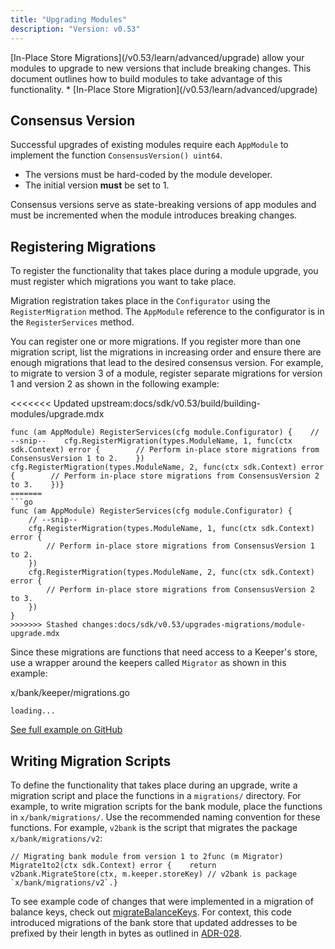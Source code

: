 ```yaml
---
title: "Upgrading Modules"
description: "Version: v0.53"
---
```


<Note>
  [In-Place Store Migrations](/v0.53/learn/advanced/upgrade) allow your modules to upgrade to new versions that include breaking changes. This document outlines how to build modules to take advantage of this functionality.
</Note>

<Note>
  * [In-Place Store Migration](/v0.53/learn/advanced/upgrade)
</Note>

## Consensus Version[​](#consensus-version "Direct link to Consensus Version")

Successful upgrades of existing modules require each `AppModule` to implement the function `ConsensusVersion() uint64`.

* The versions must be hard-coded by the module developer.
* The initial version **must** be set to 1.

Consensus versions serve as state-breaking versions of app modules and must be incremented when the module introduces breaking changes.

## Registering Migrations[​](#registering-migrations "Direct link to Registering Migrations")

To register the functionality that takes place during a module upgrade, you must register which migrations you want to take place.

Migration registration takes place in the `Configurator` using the `RegisterMigration` method. The `AppModule` reference to the configurator is in the `RegisterServices` method.

You can register one or more migrations. If you register more than one migration script, list the migrations in increasing order and ensure there are enough migrations that lead to the desired consensus version. For example, to migrate to version 3 of a module, register separate migrations for version 1 and version 2 as shown in the following example:

<<<<<<< Updated upstream:docs/sdk/v0.53/build/building-modules/upgrade.mdx
```
func (am AppModule) RegisterServices(cfg module.Configurator) {    // --snip--    cfg.RegisterMigration(types.ModuleName, 1, func(ctx sdk.Context) error {        // Perform in-place store migrations from ConsensusVersion 1 to 2.    })     cfg.RegisterMigration(types.ModuleName, 2, func(ctx sdk.Context) error {        // Perform in-place store migrations from ConsensusVersion 2 to 3.    })}
=======
```go
func (am AppModule) RegisterServices(cfg module.Configurator) {
	// --snip--
	cfg.RegisterMigration(types.ModuleName, 1, func(ctx sdk.Context) error {
		// Perform in-place store migrations from ConsensusVersion 1 to 2.
	})
	cfg.RegisterMigration(types.ModuleName, 2, func(ctx sdk.Context) error {
		// Perform in-place store migrations from ConsensusVersion 2 to 3.
	})
}
>>>>>>> Stashed changes:docs/sdk/v0.53/upgrades-migrations/module-upgrade.mdx
```

Since these migrations are functions that need access to a Keeper's store, use a wrapper around the keepers called `Migrator` as shown in this example:

x/bank/keeper/migrations.go

```
loading...
```

[See full example on GitHub](https://github.com/cosmos/cosmos-sdk/blob/v0.50.0-alpha.0/x/bank/keeper/migrations.go)

## Writing Migration Scripts[​](#writing-migration-scripts "Direct link to Writing Migration Scripts")

To define the functionality that takes place during an upgrade, write a migration script and place the functions in a `migrations/` directory. For example, to write migration scripts for the bank module, place the functions in `x/bank/migrations/`. Use the recommended naming convention for these functions. For example, `v2bank` is the script that migrates the package `x/bank/migrations/v2`:

```
// Migrating bank module from version 1 to 2func (m Migrator) Migrate1to2(ctx sdk.Context) error {    return v2bank.MigrateStore(ctx, m.keeper.storeKey) // v2bank is package `x/bank/migrations/v2`.}
```

To see example code of changes that were implemented in a migration of balance keys, check out [migrateBalanceKeys](https://github.com/cosmos/cosmos-sdk/blob/v0.50.0-alpha.0/x/bank/migrations/v2/store.go#L55-L76). For context, this code introduced migrations of the bank store that updated addresses to be prefixed by their length in bytes as outlined in [ADR-028](/v0.53/build/architecture/adr-028-public-key-addresses).
